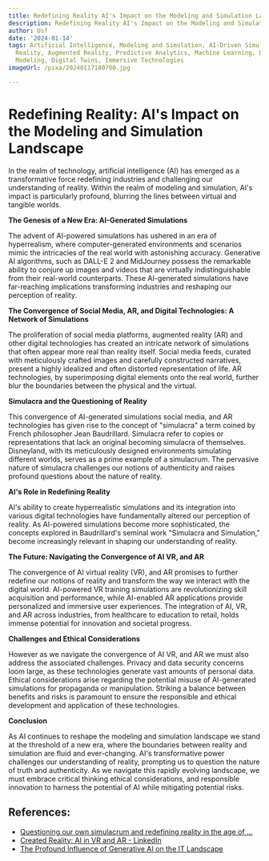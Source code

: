 ```yaml
---
title: Redefining Reality AI's Impact on the Modeling and Simulation Landscape
description: Redefining Reality AI's Impact on the Modeling and Simulation Landscape
author: Usf
date: '2024-01-14'
tags: Artificial Intelligence, Modeling and Simulation, AI-Driven Simulation, Virtual
  Reality, Augmented Reality, Predictive Analytics, Machine Learning, Data-Driven
  Modeling, Digital Twins, Immersive Technologies
imageUrl: /pixa/20240117180700.jpg

---
```

# Redefining Reality:  AI's Impact  on the Modeling and Simulation Landscape

In the realm of technology, artificial intelligence (AI)  has emerged as a transformative force redefining industries and challenging our understanding of reality. Within the realm of  modeling and simulation, AI's impact is particularly profound, blurring the lines between virtual and tangible worlds.

**The Genesis of a New  Era: AI-Generated Simulations**

The advent of AI-powered simulations has ushered in an era of hyperrealism, where computer-generated environments and scenarios  mimic the intricacies of the real world with  astonishing accuracy. Generative  AI algorithms, such as DALL-E 2 and MidJourney possess the remarkable ability to conjure up images and videos that are virtually indistinguishable from their real-world counterparts. These  AI-generated simulations have far-reaching implications transforming industries and reshaping our  perception of reality.

**The Convergence of Social Media, AR, and Digital Technologies: A Network  of Simulations**

The proliferation of social  media platforms, augmented reality  (AR) and other digital technologies has created an intricate network of  simulations that often appear more real than reality itself. Social media feeds, curated with meticulously  crafted images and carefully constructed  narratives, present a highly idealized and often distorted representation of life. AR technologies, by superimposing digital elements  onto the real world, further blur the  boundaries between the physical and  the  virtual.

**Simulacra and the Questioning of Reality**

This convergence of  AI-generated simulations social media, and AR technologies  has given rise to the concept of "simulacra" a  term coined by French philosopher Jean Baudrillard. Simulacra refer to copies or representations that lack an original becoming simulacra of themselves. Disneyland, with its meticulously designed environments  simulating different worlds, serves as a prime example of a simulacrum. The pervasive nature of simulacra challenges our  notions of authenticity and raises profound questions about  the  nature of reality.

**AI's Role in Redefining  Reality**

AI's ability to create hyperrealistic simulations  and its integration into  various digital technologies have fundamentally altered our perception of reality.  As AI-powered simulations become more sophisticated, the concepts explored in Baudrillard's seminal work "Simulacra  and Simulation," become  increasingly relevant in shaping  our understanding of reality.

**The Future: Navigating the  Convergence of AI  VR, and AR**

The convergence of AI virtual  reality (VR), and AR promises to further redefine our notions of reality  and  transform  the way we interact with the digital world. AI-powered VR training simulations are revolutionizing skill acquisition and performance, while AI-enabled AR applications provide personalized and immersive user experiences. The integration of AI, VR, and AR across industries, from healthcare to education to retail, holds immense potential for innovation and societal progress.

**Challenges and Ethical Considerations**

However as we  navigate the convergence of AI VR, and AR we must also address the associated challenges. Privacy and data security concerns loom large, as these technologies generate vast amounts of personal data. Ethical considerations arise regarding the potential misuse of AI-generated simulations for propaganda or  manipulation. Striking a balance between benefits  and risks is  paramount to ensure the responsible and ethical development and application  of these  technologies.

**Conclusion**

As AI continues to reshape the modeling and simulation landscape we stand at the threshold of  a new era, where the boundaries between reality and simulation are fluid  and  ever-changing. AI's  transformative power challenges our understanding of reality, prompting us to question the nature of  truth and authenticity. As we  navigate this  rapidly evolving  landscape, we must embrace critical thinking ethical considerations, and responsible innovation to harness the potential of AI while mitigating  potential risks.

## References:
- [Questioning our own simulacrum and redefining reality in the age of ...](https://medium.com/@DaveHallmon/questioning-our-own-simulacrum-and-redefining-reality-in-the-age-of-generative-ai-and-68762f735b00)
- [Created Reality: AI in VR and AR - LinkedIn](https://www.linkedin.com/pulse/synergy-realities-exploring-confluence-ai-vr-ar-david-cain)
- [The Profound Influence of Generative AI on the IT Landscape](https://www.linkedin.com/pulse/profound-influence-generative-ai-landscape-marc-van-den-dobbelsteen)
